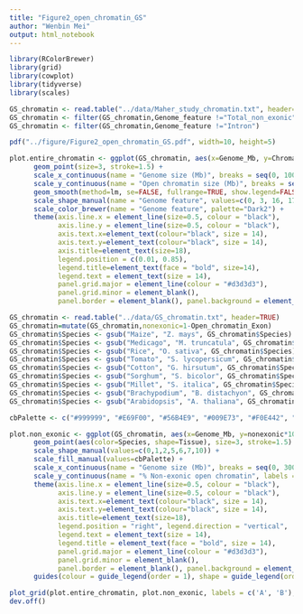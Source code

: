 ```yaml
---
title: "Figure2_open_chromatin_GS"
author: "Wenbin Mei"
output: html_notebook
---
```


```r
library(RColorBrewer)
library(grid)
library(cowplot)
library(tidyverse)
library(scales)

GS_chromatin <- read.table("../data/Maher_study_chromatin.txt", header=TRUE)
GS_chromatin <- filter(GS_chromatin,Genome_feature !="Total_non_exonic")
GS_chromatin <- filter(GS_chromatin,Genome_feature !="Intron")

pdf("../figure/Figure2_open_chromatin_GS.pdf", width=10, height=5)

plot.entire_chromatin <- ggplot(GS_chromatin, aes(x=Genome_Mb, y=Chromatin_size, color=Genome_feature)) +
      geom_point(size=3, stroke=1.5) + 
      scale_x_continuous(name = "Genome size (Mb)", breaks = seq(0, 10000, by = 200)) +
      scale_y_continuous(name = "Open chromatin size (Mb)", breaks = seq(0, 25, by = 5), limits = c(0,25)) +
      geom_smooth(method=lm, se=FALSE, fullrange=TRUE, show.legend=FALSE) +
      scale_shape_manual(name = "Genome feature", values=c(0, 3, 16, 17, 5)) +
      scale_color_brewer(name = "Genome feature", palette="Dark2") +
      theme(axis.line.x = element_line(size=0.5, colour = "black"),
            axis.line.y = element_line(size=0.5, colour = "black"),
            axis.text.x=element_text(colour="black", size = 14),
            axis.text.y=element_text(colour="black", size = 14),
            axis.title=element_text(size=18),
            legend.position = c(0.01, 0.85),
            legend.title=element_text(face = "bold", size=14),
            legend.text = element_text(size = 14),
            panel.grid.major = element_line(colour = "#d3d3d3"),
            panel.grid.minor = element_blank(),
            panel.border = element_blank(), panel.background = element_blank())

GS_chromatin <- read.table("../data/GS_chromatin.txt", header=TRUE)
GS_chromatin=mutate(GS_chromatin,nonexonic=1-Open_chromatin_Exon)
GS_chromatin$Species <- gsub("Maize", "Z. mays", GS_chromatin$Species)
GS_chromatin$Species <- gsub("Medicago", "M. truncatula", GS_chromatin$Species)
GS_chromatin$Species <- gsub("Rice", "O. sativa", GS_chromatin$Species)
GS_chromatin$Species <- gsub("Tomato", "S. lycopersicum", GS_chromatin$Species)
GS_chromatin$Species <- gsub("Cotton", "G. hirsutum", GS_chromatin$Species)
GS_chromatin$Species <- gsub("Sorghum", "S. bicolor", GS_chromatin$Species)
GS_chromatin$Species <- gsub("Millet", "S. italica", GS_chromatin$Species)
GS_chromatin$Species <- gsub("Brachypodium", "B. distachyon", GS_chromatin$Species)
GS_chromatin$Species <- gsub("Arabidopsis", "A. thaliana", GS_chromatin$Species)

cbPalette <- c("#999999", "#E69F00", "#56B4E9", "#009E73", "#F0E442", "#0072B2", "#D55E00", "#CC79A7")

plot.non_exonic <- ggplot(GS_chromatin, aes(x=Genome_Mb, y=nonexonic*100)) + 
      geom_point(aes(color=Species, shape=Tissue), size=3, stroke=1.5) + 
      scale_shape_manual(values=c(0,1,2,5,6,7,10)) +
      scale_fill_manual(values=cbPalette) +
      scale_x_continuous(name = "Genome size (Mb)", breaks = seq(0, 3000, by = 500)) +
      scale_y_continuous(name = "% Non-exonic open chromatin", labels = dollar_format(suffix = "%", prefix = "")) +
      theme(axis.line.x = element_line(size=0.5, colour = "black"),
            axis.line.y = element_line(size=0.5, colour = "black"),
            axis.text.x=element_text(colour="black", size = 14),
            axis.text.y=element_text(colour="black", size = 14),
            axis.title=element_text(size=18),
            legend.position = "right", legend.direction = "vertical",
            legend.text = element_text(size = 14),
            legend.title = element_text(face = "bold", size = 14),
            panel.grid.major = element_line(colour = "#d3d3d3"),
            panel.grid.minor = element_blank(),
            panel.border = element_blank(), panel.background = element_blank())
      guides(colour = guide_legend(order = 1), shape = guide_legend(order = 2))

plot_grid(plot.entire_chromatin, plot.non_exonic, labels = c('A', 'B'), rel_widths = c(1, 1.3))
dev.off()
```
